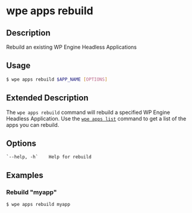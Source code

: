 # wpe apps rebuild

## Description

Rebuild an existing WP Engine Headless Applications

## Usage

```bash
$ wpe apps rebuild $APP_NAME [OPTIONS]
```

## Extended Description

The `wpe apps rebuild` command will rebuild a specified WP Engine Headless Application. Use the [`wpe apps list`](./list) command to get a list of the apps you can rebuild.

## Options

```
`--help, -h`    Help for rebuild
```

## Examples

### Rebuild "myapp"

```bash
$ wpe apps rebuild myapp
```

